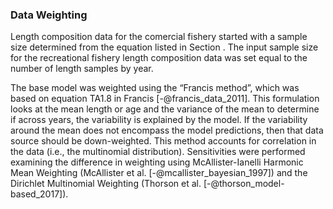 ### Data Weighting

Length composition data for the comercial fishery started with a sample size determined from the equation listed in Section \ref{commercial-fishery}. The input sample size for the recreational fishery length composition data was set equal to the number of length samples by year.   

The base  model was weighted using the "Francis method", which was based on equation TA1.8 in Francis [-@francis_data_2011]. This formulation looks at the mean length or age and the variance of the mean to determine if across years, the variability is explained by the model. If the variability around the mean does not encompass the model predictions, then that data source should be down-weighted. This method accounts for correlation in the data (i.e., the multinomial distribution). Sensitivities were performed examining the difference in weighting using McAllister-Ianelli Harmonic Mean Weighting (McAllister et al. [-@mcallister_bayesian_1997]) and the Dirichlet Multinomial Weighting (Thorson et al. [-@thorson_model-based_2017]).